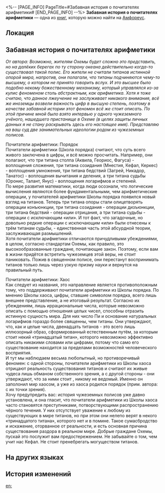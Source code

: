 <%-- [PAGE_INFO]
PageTitle=#Забавная история о почитателях арифметики#
[END_PAGE_INFO] --%>
{{Дополнить}}
{{Книга Инфобокс
|id           = 459
|Название     = 
|Изображение  = Предмет Книга Амфореус 2.png
|Мир          = Амфореус
|Томов        = 1
|Автор        = <!--нужно добавить-->
|Описание     = Вдоль побережья Амфореуса расположено более сотни полисов, в которых полно всякой экзотики. И не все из них похожи на Охему. Здесь есть и неортодоксальные культуры, в которых не так уж почитают титанов.
|Том1         = {{tx}}
|Источник1    = {{tx|Отсутствует источник}}
|Персонажи    = 
|Фракции      = 
}}
'''Забавная история о почитателях арифметики''' — одна из [[Книги|книг]], которую можно найти на [[Амфореус]].

==Локация==
{{Отметка карты|<!--название карты-->|<!--id отметки-->}}

==Забавная история о почитателях арифметики==
''От автора: Возможно, жителям Охемы будет сложно это представить, но на далёких берегах по ту сторону океана действительно когда-то существовал такой полис. Его жители не считали титанов истинной опорой мира, напротив, они полагали, что титаны подчиняются чему-то высшему, о котором не принято говорить вслух. И это высшее было подобно некому божественному механизму, который управлялся из-за кулис феноменом столь абстрактным, как арифметика. Хотя я тоже считаю, что данное лжеучение не заслуживает никакого внимания, всё же иноземцы возвели важность цифр в высшую степень, поэтому в качестве забавной истории этот феномен всё же стоит описать. По этой причине мной было взято интервью у одного чужеземного учёного, нашедшего пристанище в Охеме (в целях защиты личных данных я не стану раскрывать здесь его настоящее имя). Представляю на ваш суд две занимательных идеологии родом из чужеземных полисов.''


Почитатели арифметики: Порядок<br />
Почитатели арифметики (Школа порядка) считают, что суть всего живого заключена в цифры, и всё можно просчитать. Например, они полагают, что три титана столпа (Аквила, Геориос, Фагуса) - воплощения сложения, три титана созидания (Мнестия, Кефал, Керкес) - воплощения умножения, три титана бедствий (Загрей, Никадор, Танатос) - воплощения вычитания и деления, а три титана судьбы (Оронис, Талант, Янус) - воплощения логарифмов и степеней.<br />
По мере развития математики, когда люди осознали, что логические вычисления являются более фундаментальными, чем арифметические операции, у почитателей арифметики Школы порядка появился новый взгляд на титанов. Теперь три титана опоры стали олицетворять операции конъюнкции, три титана созидания - операции дизъюнкции, три титана бедствий - операции отрицания, а три титана судьбы - операции с исключающим «или». И тот факт, что загадочные, но довольно редкие операции с исключающим «или» были отнесены к трём титанам судьбы, - единственная часть этой абсурдной теории, заслуживающая размышлений.<br />
Хотя почитатели арифметики отличаются причудливыми убеждениями, в целом, согласно стандартам Охемы, как правило, это высокообразованные граждане, почитающие закон. Поэтому, если вам в жизни придётся встретить чужеземцев этой веры, не стоит паниковать. Пожив в священном полисе, они перестанут воспринимать титанов только лишь через узкую призму науки и вернутся на правильный путь.

Почитатели арифметики: Хаос<br />
Как следует из названия, это направление является противоположным тому, что поддерживают почитатели арифметики из Школы порядка. По мнению Школы хаоса, цифры, ставшие символом порядка, всего лишь внешнее представление, а не итоговый результат. Согласно их убеждениям, лишь иррациональные числа, которые невозможно описать с помощью отношения целых чисел, способны отразить истинную сущность мира. Для них число Пи и основание натуральных логарифмов гораздо более священны, чем титаны. Они утверждают, что, как и целые числа, двенадцать титанов - это всего лишь иллюзорный образ, сформированный естественным путём, за которым стоит некий «тринадцатый титан», которого невозможно эффективно описать никакими словами или цифрами, потому что само его существование находится за пределами возможностей человеческого восприятия.<br />
И тут мы наблюдаем весьма любопытный, но противоречивый феномен: с одной стороны, почитатели арифметики из Школы хаоса отрицают реальность существования титанов и считают их живые чудеса лишь обманом собственного зрения, а с другой стороны - они утверждают, что за ними стоит {{Rubi|единственный истинный бог|тринадцатый титан}}, никому не ведомый. Именно он заполонил мир хаосом, а уже из хаоса родился порядок (прим. автора: с их точки зрения).<br />
Хочу предупредить вас: история чужеземных полисов уже давно установлена, и она гласит, что почитатели арифметики из Школы хаоса часто становятся преступниками, потворствующими распространению чёрного течения. У них отсутствует уважение к любому из существующих в мире титанов, но при этом они нелепо верят в некого «тринадцатого титана», которого нет и в помине. Такое сумасбродство и искажение, оторванное от реальности, и есть основная причина существования раздора в реальном мире. Добрые граждане Охемы, пускай это послужит вам предостережением. Не забывайте о том, чем учит нас Кефал. Не стоит пренебрегать могуществом титанов.



==На других языках==
{{На других языках
|en   = Anecdotes of a Numerophile
|zhs  = 数字崇拜者趣闻
|zht  = 數字崇拜者趣聞
|ja   = 数字崇拝者の逸話
|ko   = 숫자 숭배자에 대한 흥미로운 이야기
|es   = Anécdotas sobre los Numerólatras
|fr   = Anecdotes d'un Numérateur
|ru   = Забавная история о почитателях арифметики
|th   = เรื่องน่าสนใจของผู้ศรัทธาตัวเลข
|vi   = Chuyện Thú Vị Về Người Sùng Bái Chữ Số
|de   = Anekdoten über Zahlenanbeter
|id   = Anekdot Pengagum Digital
|pt   = Anedotas de um Numerófilo
}}

==История изменений==
{{История изменений|3.5}}

[[en:]]